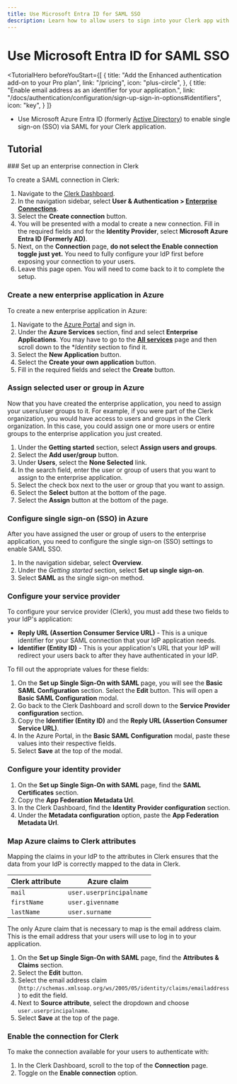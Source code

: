```yaml
---
title: Use Microsoft Entra ID for SAML SSO
description: Learn how to allow users to sign into your Clerk app with their Microsoft account using SAML SSO.
---
```


# Use Microsoft Entra ID for SAML SSO

<TutorialHero
  beforeYouStart={[
    {
      title: "Add the Enhanced authentication add-on to your Pro plan",
      link: "/pricing",
      icon: "plus-circle",
    },
    {
      title: "Enable email address as an identifier for your application.",
      link: "/docs/authentication/configuration/sign-up-sign-in-options#identifiers",
      icon: "key",
    }
  ]}
>
  - Use Microsoft Azure Entra ID (formerly [Active Directory](https://learn.microsoft.com/en-us/entra/fundamentals/new-name)) to enable single sign-on (SSO) via SAML for your Clerk application.
</TutorialHero>

## Tutorial

<Steps>
  ### Set up an enterprise connection in Clerk

  To create a SAML connection in Clerk:

  1. Navigate to the [Clerk Dashboard](https://dashboard.clerk.com).
  1. In the navigation sidebar, select **User & Authentication > [Enterprise Connections](https://dashboard.clerk.com/last-active?path=user-authentication/enterprise-connections)**.
  1. Select the **Create connection** button.
  1. You will be presented with a modal to create a new connection. Fill in the required fields and for the **Identity Provider**, select **Microsoft Azure Entra ID (Formerly AD)**.
  1. Next, on the **Connection** page, **do not select the Enable connection toggle just yet.** You need to fully configure your IdP first before exposing your connection to your users.
  1. Leave this page open. You will need to come back to it to complete the setup.

  ### Create a new enterprise application in Azure

  To create a new enterprise application in Azure:

  1. Navigate to the [Azure Portal](https://azure.microsoft.com/en-us/get-started/azure-portal) and sign in.
  1. Under the **Azure Services** section, find and select **Enterprise Applications**. You may have to go to the [**All services**](https://portal.azure.com/#allservices) page and then scroll down to the \*_Identity_ section to find it.
  1. Select the **New Application** button.
  1. Select the **Create your own application** button.
  1. Fill in the required fields and select the **Create** button.

  ### Assign selected user or group in Azure

  Now that you have created the enterprise application, you need to assign your users/user groups to it. For example, if you were part of the Clerk organization, you would have access to users and groups in the Clerk organization. In this case, you could assign one or more users or entire groups to the enterprise application you just created.

  1. Under the **Getting started** section, select **Assign users and groups**.
  1. Select the **Add user/group** button.
  1. Under **Users**, select the **None Selected** link.
  1. In the search field, enter the user or group of users that you want to assign to the enterprise application.
  1. Select the check box next to the user or group that you want to assign.
  1. Select the **Select** button at the bottom of the page.
  1. Select the **Assign** button at the bottom of the page.

  ### Configure single sign-on (SSO) in Azure

  After you have assigned the user or group of users to the enterprise application, you need to configure the single sign-on (SSO) settings to enable SAML SSO.

  1. In the navigation sidebar, select **Overview**.
  1. Under the _Getting started_ section, select **Set up single sign-on**.
  1. Select **SAML** as the single sign-on method.

  ### Configure your service provider

  To configure your service provider (Clerk), you must add these two fields to your IdP's application:

  - **Reply URL (Assertion Consumer Service URL)** - This is a unique identifier for your SAML connection that your IdP application needs.
  - **Identifier (Entity ID)** - This is your application's URL that your IdP will redirect your users back to after they have authenticated in your IdP.

  To fill out the appropriate values for these fields:

  1. On the **Set up Single Sign-On with SAML** page, you will see the **Basic SAML Configuration** section. Select the **Edit** button. This will open a **Basic SAML Configuration** modal.
  1. Go back to the Clerk Dashboard and scroll down to the **Service Provider configuration** section.
  1. Copy the **Identifier (Entity ID)** and the **Reply URL (Assertion Consumer Service URL)**.
  1. In the Azure Portal, in the **Basic SAML Configuration** modal, paste these values into their respective fields.
  1. Select **Save** at the top of the modal.

  ### Configure your identity provider

  1. On the **Set up Single Sign-On with SAML** page, find the **SAML Certificates** section.
  1. Copy the **App Federation Metadata Url**.
  1. In the Clerk Dashboard, find the **Identity Provider configuration** section.
  1. Under the **Metadata configuration** option, paste the **App Federation Metadata Url**.

  ### Map Azure claims to Clerk attributes

  Mapping the claims in your IdP to the attributes in Clerk ensures that the data from your IdP is correctly mapped to the data in Clerk.

  | Clerk attribute | Azure claim |
  | - | - |
  | `mail` | `user.userprincipalname` |
  | `firstName` | `user.givenname` |
  | `lastName` | `user.surname` |

  The only Azure claim that is necessary to map is the email address claim. This is the email address that your users will use to log in to your application.

  1. On the **Set up Single Sign-On with SAML** page, find the **Attributes & Claims** section.
  1. Select the **Edit** button.
  1. Select the email address claim (`http://schemas.xmlsoap.org/ws/2005/05/identity/claims/emailaddress`) to edit the field.
  1. Next to **Source attribute**, select the dropdown and choose `user.userprincipalname`.
  1. Select **Save** at the top of the page.

  ### Enable the connection for Clerk

  To make the connection available for your users to authenticate with:

  1. In the Clerk Dashboard, scroll to the top of the **Connection** page.
  1. Toggle on the **Enable connection** option.
</Steps>
